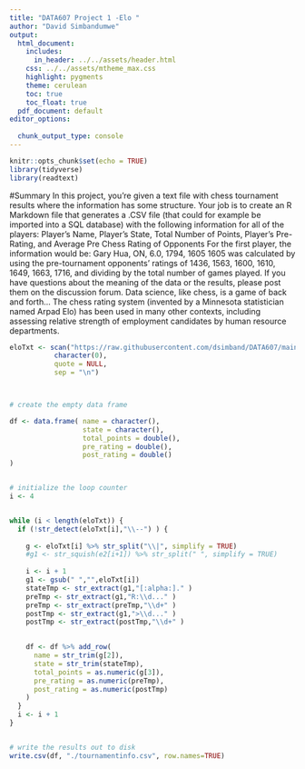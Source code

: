 ```yaml
---
title: "DATA607 Project 1 -Elo "
author: "David Simbandumwe"
output:
  html_document:
    includes:
      in_header: ../../assets/header.html
    css: ../../assets/mtheme_max.css
    highlight: pygments
    theme: cerulean
    toc: true
    toc_float: true
  pdf_document: default
editor_options: 
  
  chunk_output_type: console
---
```


```r
knitr::opts_chunk$set(echo = TRUE)
library(tidyverse)
library(readtext)
```


#Summary
In this project, you’re given a text file with chess tournament results where the information has some structure. Your job is to create an R Markdown file that generates a .CSV file (that could for example be imported into a SQL database) with the following information for all of the players:
Player’s Name, Player’s State, Total Number of Points, Player’s Pre-Rating, and Average Pre Chess Rating of Opponents
For the first player, the information would be:
Gary Hua, ON, 6.0, 1794, 1605
1605 was calculated by using the pre-tournament opponents’ ratings of 1436, 1563, 1600, 1610, 1649, 1663, 1716, and dividing by the total number of games played.
If you have questions about the meaning of the data or the results, please post them on the discussion forum. Data science, like chess, is a game of back and forth...
The chess rating system (invented by a Minnesota statistician named Arpad Elo) has been used in many other contexts, including assessing relative strength of employment candidates by human resource departments.



```r

eloTxt <- scan("https://raw.githubusercontent.com/dsimband/DATA607/main/Project1/tournamentinfo.txt", 
           character(0), 
           quote = NULL,
           sep = "\n")




```













```r

# create the empty data frame

df <- data.frame( name = character(),
                  state = character(),
                  total_points = double(),
                  pre_rating = double(),
                  post_rating = double()
)


# initialize the loop counter
i <- 4


while (i < length(eloTxt)) {
  if (!str_detect(eloTxt[i],"\\--") ) {
    
    g <- eloTxt[i] %>% str_split("\\|", simplify = TRUE) 
    #g1 <- str_squish(e2[i+1]) %>% str_split(" ", simplify = TRUE) 
    
    i <- i + 1
    g1 <- gsub(" ","",eloTxt[i])
    stateTmp <- str_extract(g1,"[:alpha:]." )
    preTmp <- str_extract(g1,"R:\\d..." )
    preTmp <- str_extract(preTmp,"\\d+" )
    postTmp <- str_extract(g1,">\\d..." )
    postTmp <- str_extract(postTmp,"\\d+" )    
    

    df <- df %>% add_row(
      name = str_trim(g[2]),
      state = str_trim(stateTmp),
      total_points = as.numeric(g[3]),
      pre_rating = as.numeric(preTmp),
      post_rating = as.numeric(postTmp)
    )
  }
  i <- i + 1
}


# write the results out to disk
write.csv(df, "./tournamentinfo.csv", row.names=TRUE)


```















